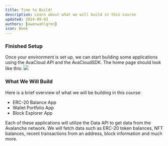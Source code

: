 ```yaml
---
title: Time to Build!
description: Learn about what we will build in this course
updated: 2024-09-03
authors: [owenwahlgren]
icon: Book
---
```


### Finished Setup
Once your environment is set up, we can start building some applications using the AvaCloud API and the AvaCloudSDK. The home page should look like this:
![](/course-images/avacloudsdk/preview.png)

### What We Will Build
Here is a brief overview of what we will be building in this course:

- ERC-20 Balance App
- Wallet Portfolio App
- Block Explorer App

Each of these applications will utilize the Data API to get data from the Avalanche network. We will fetch data such as ERC-20 token balances, NFT balances, recent transactions from an address, block information and much more.